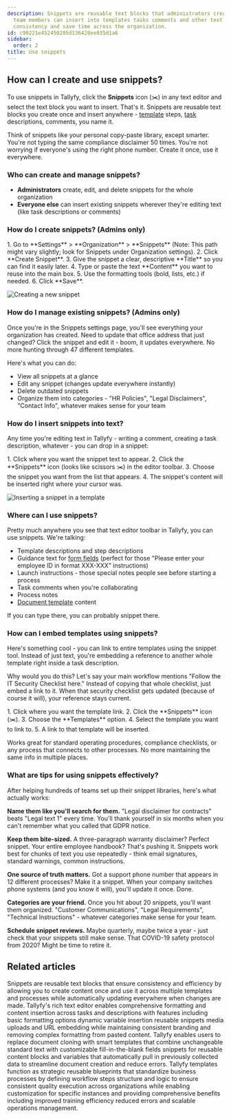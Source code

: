 ```yaml
---
description: Snippets are reusable text blocks that administrators create once and
  team members can insert into templates tasks comments and other text areas to maintain
  consistency and save time across the organization.
id: c90221e452450205d136428ee035d1a6
sidebar:
  order: 2
title: Use snippets
---
```



## How can I create and use snippets?

To use snippets in Tallyfy, click the **Snippets** icon (✂️) in any text editor and select the text block you want to insert. That's it. Snippets are reusable text blocks you create once and insert anywhere - [template](/products/pro/documenting/templates/) steps, [task](/products/pro/tracking-and-tasks/tasks/) descriptions, comments, you name it.

Think of snippets like your personal copy-paste library, except smarter. You're not typing the same compliance disclaimer 50 times. You're not worrying if everyone's using the right phone number. Create it once, use it everywhere.

### Who can create and manage snippets?
- **Administrators** create, edit, and delete snippets for the whole organization
- **Everyone else** can insert existing snippets wherever they're editing text (like task descriptions or comments)

### How do I create snippets? (Admins only)

<Steps>
1. Go to **Settings** > **Organization** > **Snippets** (Note: This path might vary slightly; look for Snippets under Organization settings).
2. Click **Create Snippet**.
3. Give the snippet a clear, descriptive **Title** so you can find it easily later.
4. Type or paste the text **Content** you want to reuse into the main box.
5. Use the formatting tools (bold, lists, etc.) if needed.
6. Click **Save**.
</Steps>

![Creating a new snippet](https://screenshots.tallyfy.com/tallyfy%2Fpro%2Fdesktop-light-create-snippet1701483433378.png)

### How do I manage existing snippets? (Admins only)

Once you're in the Snippets settings page, you'll see everything your organization has created. Need to update that office address that just changed? Click the snippet and edit it - boom, it updates everywhere. No more hunting through 47 different templates.

Here's what you can do:
- View all snippets at a glance
- Edit any snippet (changes update everywhere instantly)
- Delete outdated snippets
- Organize them into categories - "HR Policies", "Legal Disclaimers", "Contact Info", whatever makes sense for your team

### How do I insert snippets into text?

Any time you're editing text in Tallyfy - writing a comment, creating a task description, whatever - you can drop in a snippet:

<Steps>
1. Click where you want the snippet text to appear.
2. Click the **Snippets** icon (looks like scissors ✂️) in the editor toolbar.
3. Choose the snippet you want from the list that appears.
4. The snippet's content will be inserted right where your cursor was.
</Steps>

![Inserting a snippet in a template](https://screenshots.tallyfy.com/tallyfy%2Fpro%2Fdesktop-light-insert-snippet-in-template-example.png)

### Where can I use snippets?

Pretty much anywhere you see that text editor toolbar in Tallyfy, you can use snippets. We're talking:

- Template descriptions and step descriptions
- Guidance text for [form fields](/products/pro/tracking-and-tasks/tasks/what-are-form-fields-in-tallyfy/) (perfect for those "Please enter your employee ID in format XXX-XXX" instructions)
- Launch instructions - those special notes people see before starting a process
- Task comments when you're collaborating
- Process notes
- [Document template](/products/pro/documenting/documents/) content

If you can type there, you can probably snippet there.

### How can I embed templates using snippets?

Here's something cool - you can link to entire templates using the snippet tool. Instead of just text, you're embedding a reference to another whole template right inside a task description. 

Why would you do this? Let's say your main workflow mentions "Follow the IT Security Checklist here." Instead of copying that whole checklist, just embed a link to it. When that security checklist gets updated (because of course it will), your reference stays current.

<Steps>
1. Click where you want the template link.
2. Click the **Snippets** icon (✂️).
3. Choose the **Templates** option.
4. Select the template you want to link to.
5. A link to that template will be inserted.
</Steps>

Works great for standard operating procedures, compliance checklists, or any process that connects to other processes. No more maintaining the same info in multiple places.

### What are tips for using snippets effectively?

After helping hundreds of teams set up their snippet libraries, here's what actually works:

**Name them like you'll search for them.** "Legal disclaimer for contracts" beats "Legal text 1" every time. You'll thank yourself in six months when you can't remember what you called that GDPR notice.

**Keep them bite-sized.** A three-paragraph warranty disclaimer? Perfect snippet. Your entire employee handbook? That's pushing it. Snippets work best for chunks of text you use repeatedly - think email signatures, standard warnings, common instructions.

**One source of truth matters.** Got a support phone number that appears in 12 different processes? Make it a snippet. When your company switches phone systems (and you know it will), you'll update it once. Done.

**Categories are your friend.** Once you hit about 20 snippets, you'll want them organized. "Customer Communications", "Legal Requirements", "Technical Instructions" - whatever categories make sense for your team.

**Schedule snippet reviews.** Maybe quarterly, maybe twice a year - just check that your snippets still make sense. That COVID-19 safety protocol from 2020? Might be time to retire it.


## Related articles
<CardGrid>
<LinkTitleCard header="<b>Templates > Snippets</b>" href="/products/pro/documenting/templates/snippets/" > Snippets are reusable text blocks that ensure consistency and efficiency by allowing you to create content once and use it across multiple templates and processes while automatically updating everywhere when changes are made. </LinkTitleCard>
<LinkTitleCard header="<b>Edit Task > The rich text editor</b>" href="/products/pro/tracking-and-tasks/tasks/edit-task/how-can-i-use-tallyfys-rich-text-editor-for-tasks/" > Tallyfy's rich text editor enables comprehensive formatting and content insertion across tasks and descriptions with features including basic formatting options dynamic variable insertion reusable snippets media uploads and URL embedding while maintaining consistent branding and removing complex formatting from pasted content. </LinkTitleCard>
<LinkTitleCard header="<b>Features > Fill in the blanks</b>" href="/products/pro/tutorials/features/fill-in-the-blanks/" > Tallyfy enables users to replace document cloning with smart templates that combine unchangeable standard text with customizable fill-in-the-blank fields snippets for reusable content blocks and variables that automatically pull in previously collected data to streamline document creation and reduce errors. </LinkTitleCard>
<LinkTitleCard header="<b>Documenting > Templates</b>" href="/products/pro/documenting/templates/" > Tallyfy templates function as strategic reusable blueprints that standardize business processes by defining workflow steps structure and logic to ensure consistent quality execution across organizations while enabling customization for specific instances and providing comprehensive benefits including improved training efficiency reduced errors and scalable operations management. </LinkTitleCard>
</CardGrid>